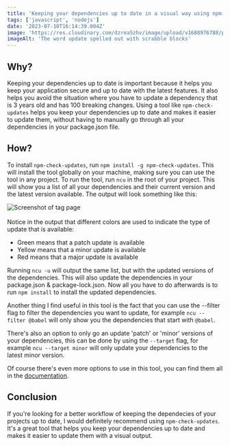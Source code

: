 ```yaml
---
title: 'Keeping your dependencies up to date in a visual way using npm-check-updates'
tags: ['javascript', 'nodejs']
date: '2023-07-10T16:14:39.004Z'
image: 'https://res.cloudinary.com/dzrea5zhv/image/upload/v1688976788/pexels-photo-2882668_vgbfus.jpg'
imageAlt: 'The word update spelled out with scrabble blocks'
---
```


## Why?

Keeping your dependencies up to date is important because it helps you keep your application secure and up to date with the latest features. It also helps you avoid the situation where you have to update a dependency that is 3 years old and has 100 breaking changes.
Using a tool like `npm-check-updates` helps you keep your dependencies up to date and makes it easier to update them, without having to manually go through all your dependencies in your package.json file.

## How?

To install `npm-check-updates`, run `npm install -g npm-check-updates`. This will install the tool globally on your machine, making sure you can use the tool in any project.
To run the tool, run `ncu` in the root of your project. This will show you a list of all your dependencies and their current version and the latest version available.
The output will look something like this:

<img
  src="https://res.cloudinary.com/dzrea5zhv/image/upload/v1688976123/Screenshot_2023-07-10_at_10.00.51_gvdmyy.png"
  alt="Screenshot of tag page"
/>
<br></br>
Notice in the output that different colors are used to indicate the type of update
that is available:

- Green means that a patch update is available
- Yellow means that a minor update is available
- Red means that a major update is available

Running `ncu -u` will output the same list, but with the updated versions of the dependencies. This will also update the dependencies in your package.json & package-lock.json. Now all you have to do afterwards is to run `npm install` to install the updated dependencies.

Another thing I find useful in this tool is the fact that you can use the --filter flag to filter the dependencies you want to update, for example `ncu --filter @babel` will only show you the dependencies that start with `@babel`.

There's also an option to only go an update 'patch' or 'minor' versions of your dependencies, this can be done by using the `--target` flag, for example `ncu --target minor` will only update your dependencies to the latest minor version.

Of course there's even more options to use in this tool, you can find them all in the [documentation](https://www.npmjs.com/package/npm-check-updates).

## Conclusion

If you're looking for a better workflow of keeping the dependecies of your projects up to date, I would definitely recommend using `npm-check-updates`. It's a great tool that helps you keep your dependencies up to date and makes it easier to update them with a visual output.
